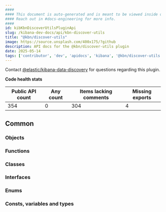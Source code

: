 ```yaml
---
####
#### This document is auto-generated and is meant to be viewed inside our experimental, new docs system.
#### Reach out in #docs-engineering for more info.
####
id: kibKbnDiscoverUtilsPluginApi
slug: /kibana-dev-docs/api/kbn-discover-utils
title: "@kbn/discover-utils"
image: https://source.unsplash.com/400x175/?github
description: API docs for the @kbn/discover-utils plugin
date: 2025-05-14
tags: ['contributor', 'dev', 'apidocs', 'kibana', '@kbn/discover-utils']
---
```




Contact [@elastic/kibana-data-discovery](https://github.com/orgs/elastic/teams/kibana-data-discovery) for questions regarding this plugin.

**Code health stats**

| Public API count  | Any count | Items lacking comments | Missing exports |
|-------------------|-----------|------------------------|-----------------|
| 354 | 0 | 304 | 4 |

## Common

### Objects
<DocDefinitionList data={kbnDiscoverUtilsObj.common.objects}/>

### Functions
<DocDefinitionList data={kbnDiscoverUtilsObj.common.functions}/>

### Classes
<DocDefinitionList data={kbnDiscoverUtilsObj.common.classes}/>

### Interfaces
<DocDefinitionList data={kbnDiscoverUtilsObj.common.interfaces}/>

### Enums
<DocDefinitionList data={kbnDiscoverUtilsObj.common.enums}/>

### Consts, variables and types
<DocDefinitionList data={kbnDiscoverUtilsObj.common.misc}/>

